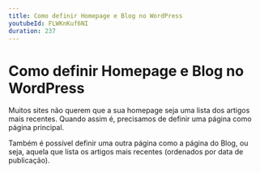 ```yaml
---
title: Como definir Homepage e Blog no WordPress
youtubeId: FLWKnKuf6NI
duration: 237
---
```


# Como definir Homepage e Blog no WordPress

Muitos sites não querem que a sua homepage seja uma lista dos artigos mais recentes. Quando assim é, precisamos de definir uma página como página principal.

Também é possível definir uma outra página como a página do Blog, ou seja, aquela que lista os artigos mais recentes (ordenados por data de publicação).